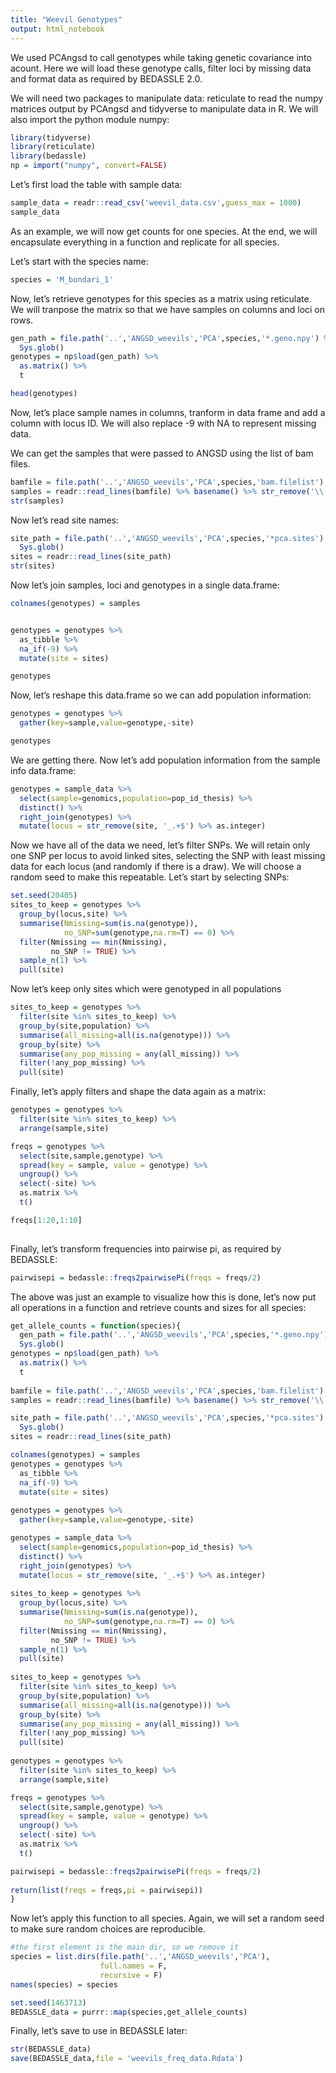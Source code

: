```yaml
---
title: "Weevil Genotypes"
output: html_notebook
---
```


We used PCAngsd to call genotypes while taking genetic covariance into acount. Here we will load these genotype calls, filter loci by missing data and format data as required by BEDASSLE 2.0.

We will need two packages to manipulate data: reticulate to read the numpy matrices output by PCAngsd and tidyverse to manipulate data in R. We will also import the python module numpy:

```r
library(tidyverse)
library(reticulate)
library(bedassle)
np = import("numpy", convert=FALSE)
```

Let's first load the table with sample data:

```r
sample_data = readr::read_csv('weevil_data.csv',guess_max = 1000)
sample_data
```

As an example, we will now get counts for one species. At the end, we will encapsulate everything in a function and replicate for all species.

Let's start with the species name:

```r
species = 'M_bondari_1'
```

Now, let's retrieve genotypes for this species as a matrix using reticulate. We will tranpose the matrix so that we have samples on columns and loci on rows.
```r
gen_path = file.path('..','ANGSD_weevils','PCA',species,'*.geno.npy') %>%
  Sys.glob()
genotypes = np$load(gen_path) %>% 
  as.matrix() %>%
  t

head(genotypes)
```

Now, let's place sample names in columns, tranform in data frame and add a column with locus ID. We will also replace -9 with NA to represent missing data.

We can get the samples that were passed to ANGSD using the list of bam files.

```r
bamfile = file.path('..','ANGSD_weevils','PCA',species,'bam.filelist')
samples = readr::read_lines(bamfile) %>% basename() %>% str_remove('\\..+$')
str(samples)
```

Now let's read site names:
```r
site_path = file.path('..','ANGSD_weevils','PCA',species,'*pca.sites') %>% 
  Sys.glob()
sites = readr::read_lines(site_path)
str(sites)
```


Now let's join samples, loci and genotypes in a single data.frame:
```r

colnames(genotypes) = samples


genotypes = genotypes %>% 
  as_tibble %>%
  na_if(-9) %>%
  mutate(site = sites)

genotypes
```

Now, let's reshape this data.frame so we can add population information:
```r
genotypes = genotypes %>%
  gather(key=sample,value=genotype,-site)

genotypes
```

We are getting there. Now let's add population information from the sample info data.frame:

```r
genotypes = sample_data %>% 
  select(sample=genomics,population=pop_id_thesis) %>%
  distinct() %>%
  right_join(genotypes) %>%
  mutate(locus = str_remove(site, '_.+$') %>% as.integer)
```

Now we have all of the data we need, let's filter SNPs. We will retain only one SNP per locus to avoid linked sites, selecting the SNP with least missing data for each locus (and randomly if there is a draw). We will choose a random seed to make this repeatable. Let's start by selecting SNPs:

```r
set.seed(20405)
sites_to_keep = genotypes %>%
  group_by(locus,site) %>%
  summarise(Nmissing=sum(is.na(genotype)),
            no_SNP=sum(genotype,na.rm=T) == 0) %>%
  filter(Nmissing == min(Nmissing),
         no_SNP != TRUE) %>%
  sample_n(1) %>%
  pull(site)
```


Now let's keep only sites which were genotyped in all populations
```r
sites_to_keep = genotypes %>%
  filter(site %in% sites_to_keep) %>%
  group_by(site,population) %>%
  summarise(all_missing=all(is.na(genotype))) %>%
  group_by(site) %>%
  summarise(any_pop_missing = any(all_missing)) %>%
  filter(!any_pop_missing) %>%
  pull(site)
```

Finally, let's apply filters and shape the data again as a matrix:
```r
genotypes = genotypes %>%
  filter(site %in% sites_to_keep) %>%
  arrange(sample,site) 

freqs = genotypes %>%
  select(site,sample,genotype) %>%
  spread(key = sample, value = genotype) %>%
  ungroup() %>%
  select(-site) %>%
  as.matrix %>%
  t()

freqs[1:20,1:10]
  
```

Finally, let's transform frequencies into pairwise pi, as required by BEDASSLE:

```r
pairwisepi = bedassle::freqs2pairwisePi(freqs = freqs/2)
```


The above was just an example to visualize how this is done, let's now put all operations in a function and retrieve counts and sizes for all species:

```r
get_allele_counts = function(species){
  gen_path = file.path('..','ANGSD_weevils','PCA',species,'*.geno.npy') %>%
  Sys.glob()
genotypes = np$load(gen_path) %>% 
  as.matrix() %>%
  t
  
bamfile = file.path('..','ANGSD_weevils','PCA',species,'bam.filelist')
samples = readr::read_lines(bamfile) %>% basename() %>% str_remove('\\..+$')

site_path = file.path('..','ANGSD_weevils','PCA',species,'*pca.sites')  %>% 
  Sys.glob()
sites = readr::read_lines(site_path)

colnames(genotypes) = samples
genotypes = genotypes %>% 
  as_tibble %>%
  na_if(-9) %>%
  mutate(site = sites)
  
genotypes = genotypes %>%
  gather(key=sample,value=genotype,-site)

genotypes = sample_data %>% 
  select(sample=genomics,population=pop_id_thesis) %>%
  distinct() %>%
  right_join(genotypes) %>%
  mutate(locus = str_remove(site, '_.+$') %>% as.integer)
  
sites_to_keep = genotypes %>%
  group_by(locus,site) %>%
  summarise(Nmissing=sum(is.na(genotype)),
            no_SNP=sum(genotype,na.rm=T) == 0) %>%
  filter(Nmissing == min(Nmissing),
         no_SNP != TRUE) %>%
  sample_n(1) %>%
  pull(site)
  
sites_to_keep = genotypes %>%
  filter(site %in% sites_to_keep) %>%
  group_by(site,population) %>%
  summarise(all_missing=all(is.na(genotype))) %>%
  group_by(site) %>%
  summarise(any_pop_missing = any(all_missing)) %>%
  filter(!any_pop_missing) %>%
  pull(site)
  
genotypes = genotypes %>%
  filter(site %in% sites_to_keep) %>%
  arrange(sample,site) 

freqs = genotypes %>%
  select(site,sample,genotype) %>%
  spread(key = sample, value = genotype) %>%
  ungroup() %>%
  select(-site) %>%
  as.matrix %>%
  t()

pairwisepi = bedassle::freqs2pairwisePi(freqs = freqs/2)
  
return(list(freqs = freqs,pi = pairwisepi))
}
```

Now let's apply this function to all species. Again, we will set a random seed to make sure random choices are reproducible.

```r
#the first element is the main dir, so we remove it
species = list.dirs(file.path('..','ANGSD_weevils','PCA'),
                    full.names = F,
                    recursive = F)
names(species) = species

set.seed(1463713)
BEDASSLE_data = purrr::map(species,get_allele_counts)
```

Finally, let's save to use in BEDASSLE later:
```r
str(BEDASSLE_data)
save(BEDASSLE_data,file = 'weevils_freq_data.Rdata') 
```


